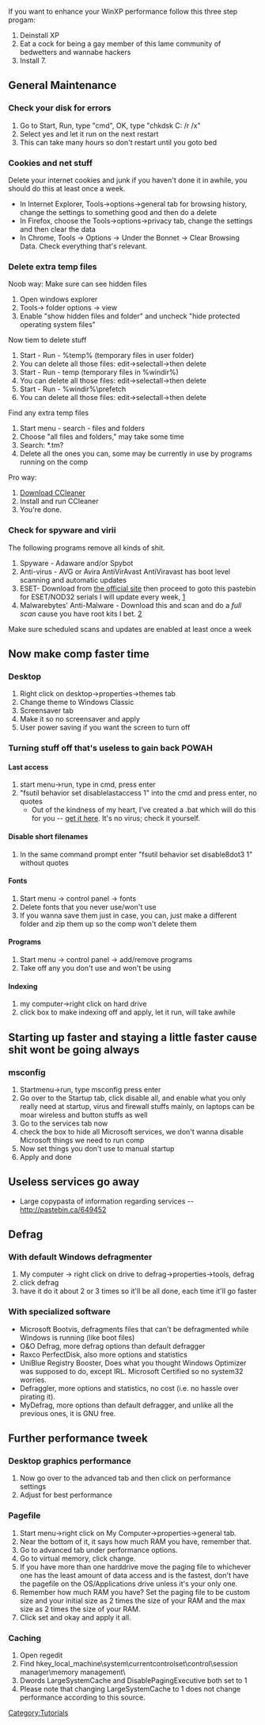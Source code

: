If you want to enhance your WinXP performance follow this three step progam:

# Deinstall XP
# Eat a cock for being a gay member of this lame community of bedwetters and wannabe hackers
# Install 7.

==General Maintenance==
===Check your disk for errors===

# Go to Start, Run, type "cmd", OK, type "chkdsk C: /r /x"
# Select yes and let it run on the next restart
# This can take many hours so don't restart until you goto bed 

===Cookies and net stuff===

Delete your internet cookies and junk if you haven't done it in awhile, you should do this at least once a week.

* In Internet Explorer, Tools->options->general tab for browsing history, change the settings to something good and then do a delete
* In Firefox, choose the Tools->options->privacy tab, change the settings and then clear the data
* In Chrome, Tools -> Options -> Under the Bonnet -> Clear Browsing Data. Check everything that's relevant.

===Delete extra temp files===

Noob way:
Make sure can see hidden files

# Open windows explorer
# Tools-> folder options -> view
# Enable "show hidden files and folder" and uncheck "hide protected operating system files" 

Now tiem to delete stuff

# Start - Run - %temp% (temporary files in user folder)
# You can delete all those files: edit->selectall->then delete
# Start - Run - temp (temporary files in %windir%)
# You can delete all those files: edit->selectall->then delete
# Start - Run - %windir%\prefetch
# You can delete all those files: edit->selectall->then delete 

Find any extra temp files

# Start menu - search - files and folders
# Choose "all files and folders," may take some time
# Search: *.tm?
# Delete all the ones you can, some may be currently in use by programs running on the comp 

Pro way:

# [http://www.ccleaner.com/download Download CCleaner]
# Install and run CCleaner
# You're done.

===Check for spyware and virii===

The following programs remove all kinds of shit.

# Spyware - Adaware and/or Spybot
# Anti-virus - AVG or Avira AntiVirAvast AntiViravast has boot level scanning and automatic updates 
# ESET- Download from [http://anonym.to/?http://download.eset.com/download/win/ess/ess_nt32_enu.msi the official site] then proceed to goto this pastebin for ESET/NOD32 serials I will update every week, [http://anonym.to/?http://pastebin.com/f34de0389]
# Malwarebytes' Anti-Malware - Download this and scan and do a ''full scan'' cause you have root kits I bet. [http://anonym.to/?http://files6.majorgeeks.com/files/73d4d7b15bfefa13c4a035fa16bb99ed/spyware/mbam-setup.exe]
Make sure scheduled scans and updates are enabled at least once a week

==Now make comp faster time==
===Desktop===

# Right click on desktop->properties->themes tab
# Change theme to Windows Classic
# Screensaver tab
# Make it so no screensaver and apply
# User power saving if you want the screen to turn off 

===Turning stuff off that's useless to gain back POWAH===
====Last access====

# start menu->run, type in cmd, press enter
# "fsutil behavior set disablelastaccess 1" into the cmd and press enter, no quotes 
#* Out of the kindness of my heart, I've created a .bat which will do this for you -- [http://www.mediafire.com/?jk4xofi3bt5 get it here]. It's no virus; check it yourself.

====Disable short filenames====

# In the same command prompt enter "fsutil behavior set disable8dot3 1" without quotes 

====Fonts====

# Start menu -> control panel -> fonts
# Delete fonts that you never use/won't use
# If you wanna save them just in case, you can, just make a different folder and zip them up so the comp won't delete them

====Programs====

# Start menu -> control panel -> add/remove programs
# Take off any you don't use and won't be using 

====Indexing====

# my computer->right click on hard drive
# click box to make indexing off and apply, let it run, will take awhile

==Starting up faster and staying a little faster cause shit wont be going always==
===msconfig===

# Startmenu->run, type msconfig press enter
# Go over to the Startup tab, click disable all, and enable what you only really need at startup, virus and firewall stuffs mainly, on laptops can be moar wireless and button stuffs as well
# Go to the services tab now
# check the box to hide all Microsoft services, we don't wanna disable Microsoft things we need to run comp
# Now set things you don't use to manual startup
# Apply and done

==Useless services go away==

* Large copypasta of information regarding services -- http://pastebin.ca/649452

==Defrag==
===With default Windows defragmenter===

# My computer -> right click on drive to defrag->properties->tools, defrag
# click defrag
# have it do it about 2 or 3 times so it'll be all done, each time it'll go faster 

===With specialized software===

* Microsoft Bootvis, defragments files that can't be defragmented while Windows is running (like boot files)
* O&O Defrag, more defrag options than default defragger
* Raxco PerfectDisk, also more options and statistics
* UniBlue Registry Booster, Does what you thought Windows Optimizer was supposed to do, except IRL. Microsoft Certified so no system32 worries.
* Defraggler, more options and statistics, no cost (i.e. no hassle over pirating it).
* MyDefrag, more options than default defragger, and unlike all the previous ones, it is GNU free.

==Further performance tweek==
===Desktop graphics performance===

# Now go over to the advanced tab and then click on performance settings
# Adjust for best performance

===Pagefile===

# Start menu->right click on My Computer->properties->general tab.
# Near the bottom of it, it says how much RAM you have, remember that.
# Go to advanced tab under performance options.
# Go to virtual memory, click change.
# If you have more than one harddrive move the paging file to whichever one has the least amount of data access and is the fastest, don't have the pagefile on the OS/Applications drive unless it's your only one.
# Remember how much RAM you have? Set the paging file to be custom size and your initial size as 2 times the size of your RAM and the max size as 2 times the size of your RAM.
# Click set and okay and apply it all.

===Caching===

# Open regedit
# Find hkey_local_machine\system\currentcontrolset\control\session manager\memory management\
# Dwords LargeSystemCache and DisablePagingExecutive both set to 1
# Please note that changing LargeSystemCache to 1 does not change performance according to this source.

[[Category:Tutorials]]